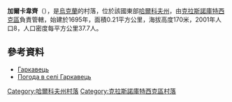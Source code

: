 {{coord|50|9|12|N|35|4|51|E|scale:100000_region:UA|display=title}}

'''加爾卡韋齊'''（{{lang-uk|Гаркавець}}），是[[烏克蘭|烏克蘭]]的村落，位於該國東部[[哈爾科夫州|哈爾科夫州]]，由[[克拉斯諾庫特西克區|克拉斯諾庫特西克區]]負責管轄，始建於1695年，面積0.21平方公里，海拔高度170米，2001年人口8，人口密度每平方公里37.7人。

==參考資料==
*[http://w1.c1.rada.gov.ua/pls/z7502/A005?rdat1=09.01.2009&rf7571=33538 Гаркавець]{{dead link|date=2017年11月 |bot=InternetArchiveBot |fix-attempted=yes }}
* [http://weather.in.ua/ua/har'kovskaja/4961 Погода в селі Гаркавець]{{Wayback|url=http://weather.in.ua/ua/har'kovskaja/4961 |date=20160323030337 }}

{{DEFAULTSORT:Гаркавець}}
[[Category:哈爾科夫州村落|Category:哈爾科夫州村落]]
[[Category:克拉斯諾庫特西克區村落|Category:克拉斯諾庫特西克區村落]]


{{Kharkiv-geo-stub}}